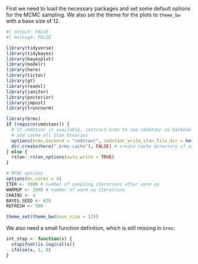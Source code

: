 First we need to load the necessary packages and set some default options for the MCMC sampling. We also set the theme for the plots to `theme_bw` with a base size of 12.

```r
#| output: FALSE
#| message: FALSE

library(tidyverse)
library(tidybayes)
library(bayesplot)
library(modelr)
library(here)
library(tictoc)
library(gt)
library(readxl)
library(janitor)
library(posterior)
library(jmpost)
library(truncnorm)

library(brms)
if (require(cmdstanr)) {
  # If cmdstanr is available, instruct brms to use cmdstanr as backend 
  # and cache all Stan binaries
  options(brms.backend = "cmdstanr", cmdstanr_write_stan_file_dir = here("_brms-cache"))
  dir.create(here("_brms-cache"), FALSE) # create cache directory if not yet available
} else {
  rstan::rstan_options(auto_write = TRUE)
}

# MCMC options
options(mc.cores = 4)
ITER <- 1000 # number of sampling iterations after warm up
WARMUP <- 2000 # number of warm up iterations
CHAINS <- 4
BAYES.SEED <- 878
REFRESH <- 500

theme_set(theme_bw(base_size = 12))
```

We also need a small function definition, which is still missing in `brms`:

```r
int_step <- function(x) {
  stopifnot(is.logical(x))
  ifelse(x, 1, 0)
}
```